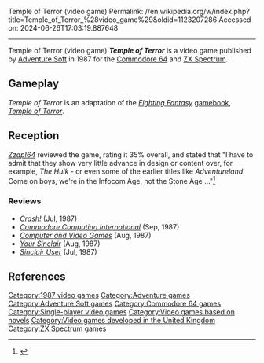 Temple of Terror (video game)
Permalink: //en.wikipedia.org/w/index.php?title=Temple_of_Terror_%28video_game%29&oldid=1123207286
Accessed on: 2024-06-26T17:03:19.887648



------
Temple of Terror (video game)
{{Short description|1987 video game}}
{{Infobox video game
|image = Temple of Terror cover.jpg
|developer = 
|publisher = [[Adventure Soft]]
|platforms = [[Commodore 64]], [[ZX Spectrum]]
|released = {{vgrelease|WW|1987}}
|genre = [[Role-playing video game]]
|modes = [[Single-player video game|Single player]]
}}
'''''Temple of Terror''''' is a video game published by [[Adventure Soft]] in 1987 for the [[Commodore 64]] and [[ZX Spectrum]].

==Gameplay==
''Temple of Terror'' is an adaptation of the ''[[Fighting Fantasy]]'' [[gamebook]], ''[[Temple of Terror]]''.

==Reception==
''[[Zzap!64]]'' reviewed the game, rating it 35% overall, and stated that "I have to admit that they show very little advance in design or content over, for example, ''The Hulk'' - or even some of the earlier titles like ''Adventureland''.  Come on boys, we're in the Infocom Age, not the Stone Age ..."<ref name="zzap">{{cite magazine|title=Chronicles of the White Wizard|magazine=[[Zzap!64]]|issue=28|date=August 1987|page=38}}</ref>

===Reviews===
*''[[Crash (magazine)|Crash!]]'' (Jul, 1987)
*''[[Commodore Computing International]]'' (Sep, 1987)
*''[[Computer and Video Games]]'' (Aug, 1987)
*''[[Your Sinclair]]'' (Aug, 1987)
*''[[Sinclair User]]'' (Jul, 1987)

==References==
{{reflist}}

[[Category:1987 video games]]
[[Category:Adventure games]]
[[Category:Adventure Soft games]]
[[Category:Commodore 64 games]]
[[Category:Single-player video games]]
[[Category:Video games based on novels]]
[[Category:Video games developed in the United Kingdom]]
[[Category:ZX Spectrum games]]